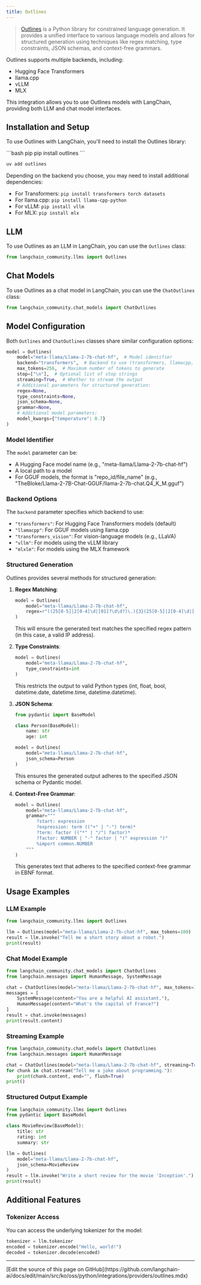```yaml
---
title: Outlines
---
```


>[Outlines](https://github.com/dottxt-ai/outlines) is a Python library for constrained language generation. It provides a unified interface to various language models and allows for structured generation using techniques like regex matching, type constraints, JSON schemas, and context-free grammars.

Outlines supports multiple backends, including:
- Hugging Face Transformers
- llama.cpp
- vLLM
- MLX

This integration allows you to use Outlines models with LangChain, providing both LLM and chat model interfaces.

## Installation and Setup

To use Outlines with LangChain, you'll need to install the Outlines library:

<CodeGroup>
```bash pip
pip install outlines
```

```bash uv
uv add outlines
```
</CodeGroup>

Depending on the backend you choose, you may need to install additional dependencies:

- For Transformers: `pip install transformers torch datasets`
- For llama.cpp: `pip install llama-cpp-python`
- For vLLM: `pip install vllm`
- For MLX: `pip install mlx`

## LLM

To use Outlines as an LLM in LangChain, you can use the `Outlines` class:

```python
from langchain_community.llms import Outlines
```

## Chat Models

To use Outlines as a chat model in LangChain, you can use the `ChatOutlines` class:

```python
from langchain_community.chat_models import ChatOutlines
```

## Model Configuration

Both `Outlines` and `ChatOutlines` classes share similar configuration options:

```python
model = Outlines(
    model="meta-llama/Llama-2-7b-chat-hf",  # Model identifier
    backend="transformers",  # Backend to use (transformers, llamacpp, vllm, or mlxlm)
    max_tokens=256,  # Maximum number of tokens to generate
    stop=["\n"],  # Optional list of stop strings
    streaming=True,  # Whether to stream the output
    # Additional parameters for structured generation:
    regex=None,
    type_constraints=None,
    json_schema=None,
    grammar=None,
    # Additional model parameters:
    model_kwargs={"temperature": 0.7}
)
```

### Model Identifier

The `model` parameter can be:
- A Hugging Face model name (e.g., "meta-llama/Llama-2-7b-chat-hf")
- A local path to a model
- For GGUF models, the format is "repo_id/file_name" (e.g., "TheBloke/Llama-2-7B-Chat-GGUF/llama-2-7b-chat.Q4_K_M.gguf")

### Backend Options

The `backend` parameter specifies which backend to use:
- `"transformers"`: For Hugging Face Transformers models (default)
- `"llamacpp"`: For GGUF models using llama.cpp
- `"transformers_vision"`: For vision-language models (e.g., LLaVA)
- `"vllm"`: For models using the vLLM library
- `"mlxlm"`: For models using the MLX framework

### Structured Generation

Outlines provides several methods for structured generation:

1. **Regex Matching**:
   ```python
   model = Outlines(
       model="meta-llama/Llama-2-7b-chat-hf",
       regex=r"((25[0-5]|2[0-4]\d|[01]?\d\d?)\.){3}(25[0-5]|2[0-4]\d|[01]?\d\d?)"
   )
   ```
   This will ensure the generated text matches the specified regex pattern (in this case, a valid IP address).

2. **Type Constraints**:
   ```python
   model = Outlines(
       model="meta-llama/Llama-2-7b-chat-hf",
       type_constraints=int
   )
   ```
   This restricts the output to valid Python types (int, float, bool, datetime.date, datetime.time, datetime.datetime).

3. **JSON Schema**:
   ```python
   from pydantic import BaseModel

   class Person(BaseModel):
       name: str
       age: int

   model = Outlines(
       model="meta-llama/Llama-2-7b-chat-hf",
       json_schema=Person
   )
   ```
   This ensures the generated output adheres to the specified JSON schema or Pydantic model.

4. **Context-Free Grammar**:
   ```python
   model = Outlines(
       model="meta-llama/Llama-2-7b-chat-hf",
       grammar="""
           ?start: expression
           ?expression: term (("+" | "-") term)*
           ?term: factor (("*" | "/") factor)*
           ?factor: NUMBER | "-" factor | "(" expression ")"
           %import common.NUMBER
       """
   )
   ```
   This generates text that adheres to the specified context-free grammar in EBNF format.

## Usage Examples

### LLM Example

```python
from langchain_community.llms import Outlines

llm = Outlines(model="meta-llama/Llama-2-7b-chat-hf", max_tokens=100)
result = llm.invoke("Tell me a short story about a robot.")
print(result)
```
### Chat Model Example

```python
from langchain_community.chat_models import ChatOutlines
from langchain.messages import HumanMessage, SystemMessage

chat = ChatOutlines(model="meta-llama/Llama-2-7b-chat-hf", max_tokens=100)
messages = [
    SystemMessage(content="You are a helpful AI assistant."),
    HumanMessage(content="What's the capital of France?")
]
result = chat.invoke(messages)
print(result.content)
```
### Streaming Example

```python
from langchain_community.chat_models import ChatOutlines
from langchain.messages import HumanMessage

chat = ChatOutlines(model="meta-llama/Llama-2-7b-chat-hf", streaming=True)
for chunk in chat.stream("Tell me a joke about programming."):
    print(chunk.content, end="", flush=True)
print()
```
### Structured Output Example

```python
from langchain_community.llms import Outlines
from pydantic import BaseModel

class MovieReview(BaseModel):
    title: str
    rating: int
    summary: str

llm = Outlines(
    model="meta-llama/Llama-2-7b-chat-hf",
    json_schema=MovieReview
)
result = llm.invoke("Write a short review for the movie 'Inception'.")
print(result)
```
## Additional Features

### Tokenizer Access

You can access the underlying tokenizer for the model:

```python
tokenizer = llm.tokenizer
encoded = tokenizer.encode("Hello, world!")
decoded = tokenizer.decode(encoded)
```

---

<Callout icon="pen-to-square" iconType="regular">
  [Edit the source of this page on GitHub](https://github.com/langchain-ai/docs/edit/main/src/ko/oss/python/integrations/providers/outlines.mdx)
</Callout>
